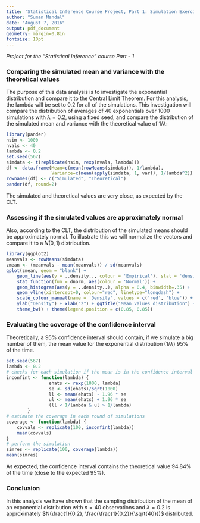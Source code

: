 ```yaml
---
title: 'Statistical Inference Course Project, Part 1: Simulation Exercise'
author: "Suman Mandal"
date: "August 7, 2016"
output: pdf_document
geometry: margin=0.8in
fontsize: 10pt
---
```


*Project for the "Statistical Inference" course Part - 1*

### Comparing the simulated mean and variance with the theoretical values
The purpose of this data analysis is to investigate the exponential distribution and compare it to the Central Limit Theorem. For this analysis, the lambda will be set to 0.2 for all of the simulations. This investigation will compare the distribution of averages of 40 exponentials over 1000 simulations with $\lambda = 0.2$, using a fixed seed, and compare the distribution of the simulated mean and variance with the theoretical value of $1 / \lambda$:

```r
library(pander)
nsim <- 1000
nvals <- 40
lambda <- 0.2
set.seed(567)
simdata <- t(replicate(nsim, rexp(nvals, lambda)))
df <- data.frame(Mean=c(mean(rowMeans(simdata)), 1/lambda),
                 Variance=c(mean(apply(simdata, 1, var)), 1/lambda^2))
rownames(df) <- c("Simulated", "Theoretical")
pander(df, round=2)
```

The simulated and theoretical values are very close, as expected by the CLT.

### Assessing if the simulated values are approximately normal

Also, according to the CLT, the distribution of the simulated means should be approximately normal. To illustrate this we will normalize the vectors and compare it to a $N(0,1)$ distribution.

```r
library(ggplot2)
meanvals <- rowMeans(simdata)
zmean <- (meanvals - mean(meanvals)) / sd(meanvals)
qplot(zmean, geom = "blank") +
    geom_line(aes(y = ..density.., colour = 'Empirical'), stat = 'density') +  
    stat_function(fun = dnorm, aes(colour = 'Normal')) +                       
    geom_histogram(aes(y = ..density..), alpha = 0.4, binwidth=.35) +
    geom_vline(xintercept=0, colour="red", linetype="longdash") +
    scale_colour_manual(name = 'Density', values = c('red', 'blue')) +
    ylab("Density") + xlab("z") + ggtitle("Mean values distribution") +
    theme_bw() + theme(legend.position = c(0.85, 0.85))
```

### Evaluating the coverage of the confidence interval

Theoretically, a 95% confidence interval should contain, if we simulate a big number of them, the mean value for the exponential distribution ($1 / \lambda$) 95% of the time.

```r
set.seed(567)
lambda <- 0.2
# checks for each simulation if the mean is in the confidence interval
inconfint <- function(lambda) {
                ehats <- rexp(1000, lambda)
                se <- sd(ehats)/sqrt(1000)
                ll <- mean(ehats) - 1.96 * se
                ul <- mean(ehats) + 1.96 * se
                (ll < 1/lambda & ul > 1/lambda)
        }
# estimate the coverage in each round of simulations
coverage <- function(lambda) {
    covvals <- replicate(100, inconfint(lambda))
    mean(covvals)
}
# perform the simulation
simres <- replicate(100, coverage(lambda))
mean(simres)
```

As expected, the confidence interval contains the theoretical value 94.84% of the time (close to the expected 95%).

### Conclusion

In this analysis we have shown that the sampling distribution of the mean of an exponential distribution with $n = 40$ observations and $\lambda = 0.2$ is approximately $N(\frac{1}{0.2}, \frac{\frac{1}{0.2}}{\sqrt{40}})$ distributed.